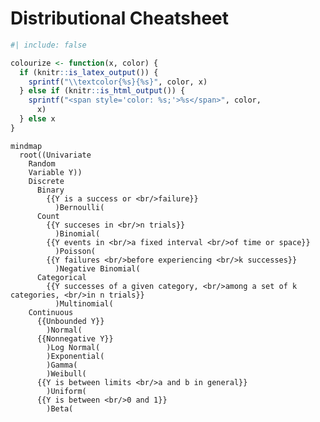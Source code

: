 <!-- Google tag (gtag.js) -->
<script async src="https://www.googletagmanager.com/gtag/js?id=G-7PRVEBE1EF"></script>
<script>
  window.dataLayer = window.dataLayer || [];
  function gtag(){dataLayer.push(arguments);}
  gtag('js', new Date());

  gtag('config', 'G-7PRVEBE1EF');
</script>

# Distributional Cheatsheet {#sec-distributional-cheatsheet}

```r
#| include: false

colourize <- function(x, color) {
  if (knitr::is_latex_output()) {
    sprintf("\\textcolor{%s}{%s}", color, x)
  } else if (knitr::is_html_output()) {
    sprintf("<span style='color: %s;'>%s</span>", color,
      x)
  } else x
}
```

```mermaid
mindmap
  root((Univariate 
    Random
    Variable Y))
    Discrete
      Binary
        {{Y is a success or <br/>failure}}
          )Bernoulli(
      Count
        {{Y succeses in <br/>n trials}}
          )Binomial(
        {{Y events in <br/>a fixed interval <br/>of time or space}}
          )Poisson(
        {{Y failures <br/>before experiencing <br/>k successes}}
          )Negative Binomial(
      Categorical
        {{Y successes of a given category, <br/>among a set of k categories, <br/>in n trials}}
          )Multinomial(
    Continuous
      {{Unbounded Y}}
        )Normal(
      {{Nonnegative Y}}
        )Log Normal(
        )Exponential(
        )Gamma(
        )Weibull(
      {{Y is between limits <br/>a and b in general}}
        )Uniform(
      {{Y is between <br/>0 and 1}}
        )Beta(
        
```
